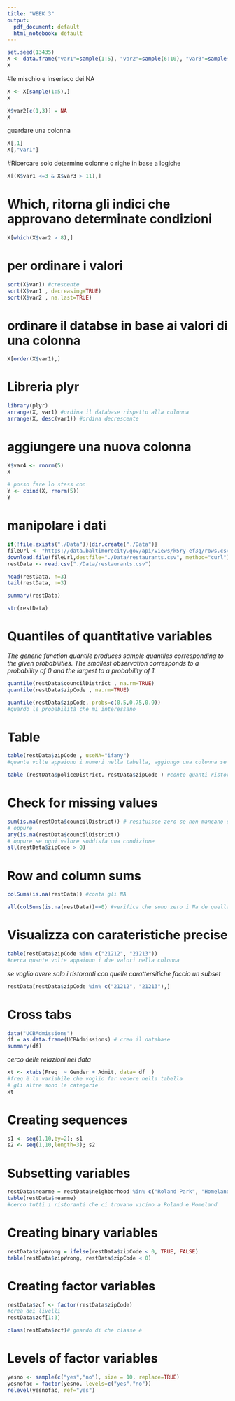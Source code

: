 ```yaml
---
title: "WEEK 3"
output:
  pdf_document: default
  html_notebook: default
---
```




```r
set.seed(13435)
X <- data.frame("var1"=sample(1:5), "var2"=sample(6:10), "var3"=sample(11:15))
X
```
#le mischio e inserisco dei NA
```r
X <- X[sample(1:5),]
X

```
```r
X$var2[c(1,3)] = NA
X
```
guardare una colonna 
```r
X[,1]
X[,"var1"]
```
#Ricercare solo determine colonne o righe in base a logiche
```r
X[(X$var1 <=3 & X$var3 > 11),]
```
# Which, ritorna gli indici che approvano determinate condizioni
```r
X[which(X$var2 > 8),]
```
# per ordinare i valori
```r
sort(X$var1) #crescente
sort(X$var1 , decreasing=TRUE)
sort(X$var2 , na.last=TRUE)

```
# ordinare il databse in base ai valori di una colonna
```r
X[order(X$var1),]
```
# Libreria plyr

```r
library(plyr)
arrange(X, var1) #ordina il database rispetto alla colonna
arrange(X, desc(var1)) #ordina decrescente
```
# aggiungere una nuova colonna
```r
X$var4 <- rnorm(5)
X
```
```r
# posso fare lo stess con 
Y <- cbind(X, rnorm(5))
Y
```

# manipolare i dati 
```r
if(!file.exists("./Data")){dir.create("./Data")}
fileUrl <- "https://data.baltimorecity.gov/api/views/k5ry-ef3g/rows.csv?accessType=DOWNLOAD"
download.file(fileUrl,destfile="./Data/restaurants.csv", method="curl")
restData <- read.csv("./Data/restaurants.csv")
```
```r
head(restData, n=3)
tail(restData, n=3)
```

```r
summary(restData)
```
```r
str(restData)
```
# Quantiles of quantitative variables
_The generic function quantile produces sample quantiles corresponding to the given probabilities. The smallest observation corresponds to a probability of 0 and the largest to a probability of 1._
```r
quantile(restData$councilDistrict , na.rm=TRUE)
quantile(restData$zipCode , na.rm=TRUE)
```
```r
quantile(restData$zipCode, probs=c(0.5,0.75,0.9)) 
#guardo le probabilità che mi interessano
```
# Table
```r
table(restData$zipCode , useNA="ifany") 
#quante volte appaiono i numeri nella tabella, aggiungo una colonna se ci sono NA per contarli
```
```r
table (restData$policeDistrict, restData$zipCode ) #conto quanti ristoranti ci sono in un distretto di polizia in un detetminato zipcode
```
# Check for missing values
```r
sum(is.na(restData$councilDistrict)) # resituisce zero se non mancano dati
# oppure
any(is.na(restData$councilDistrict))
# oppure se ogni valore soddisfa una condizione
all(restData$zipCode > 0)
```
# Row and column sums
```r
colSums(is.na(restData)) #conta gli NA
```
 
```r
all(colSums(is.na(restData))==0) #verifica che sono zero i Na de quella colonna
```
# Visualizza con carateristiche precise
```r
table(restData$zipCode %in% c("21212", "21213")) 
#cerca quante volte appaiono i due valori nella colonna
```
_se voglio avere solo i ristoranti con quelle carattersitiche_
_faccio un subset_
```r
restData[restData$zipCode %in% c("21212", "21213"),]
```

# Cross tabs
```r
data("UCBAdmissions")
df = as.data.frame(UCBAdmissions) # creo il database
summary(df)
```
_cerco delle relazioni nei data_

```r
xt <- xtabs(Freq  ~ Gender + Admit, data= df  )
#freq è la variabile che voglio far vedere nella tabella
# gli altre sono le categorie
xt
```



# Creating sequences

```r
s1 <- seq(1,10,by=2); s1
s2 <- seq(1,10,length=3); s2
```

# Subsetting variables

```r
restData$nearme = restData$neighborhood %in% c("Roland Park", "Homeland")
table(restData$nearme)
#cerco tutti i ristoranti che ci trovano vicino a Roland e Homeland
```

# Creating binary variables
```r
restData$zipWrong = ifelse(restData$zipCode < 0, TRUE, FALSE)
table(restData$zipWrong, restData$zipCode < 0)
```

# Creating factor variables 
```r
restData$zcf <- factor(restData$zipCode)
#crea dei livelli
restData$zcf[1:3]
```

```r
class(restData$zcf)# guardo di che classe è
```

# Levels of factor variables
```r
yesno <- sample(c("yes","no"), size = 10, replace=TRUE)
yesnofac = factor(yesno, levels=c("yes","no"))
relevel(yesnofac, ref="yes")
```


